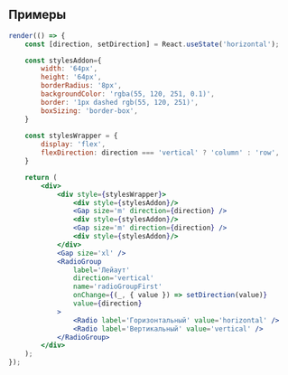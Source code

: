 ## Примеры

```jsx live
render(() => {
    const [direction, setDirection] = React.useState('horizontal');

    const stylesAddon={
        width: '64px',
        height: '64px',
        borderRadius: '8px',
        backgroundColor: 'rgba(55, 120, 251, 0.1)',
        border: '1px dashed rgb(55, 120, 251)',
        boxSizing: 'border-box',
    }
    
    const stylesWrapper = {
        display: 'flex',
        flexDirection: direction === 'vertical' ? 'column' : 'row',
    }

    return (
        <div>
            <div style={stylesWrapper}>
                <div style={stylesAddon}/>
                <Gap size='m' direction={direction} />
                <div style={stylesAddon}/>
                <Gap size='m' direction={direction} />
                <div style={stylesAddon}/>
            </div>
            <Gap size='xl' />
            <RadioGroup
                label='Лейаут'
                direction='vertical'
                name='radioGroupFirst'
                onChange={(_, { value }) => setDirection(value)}
                value={direction}
            >
                <Radio label='Горизонтальный' value='horizontal' />
                <Radio label='Вертикальный' value='vertical' />
            </RadioGroup>
        </div>
    );
});
```
